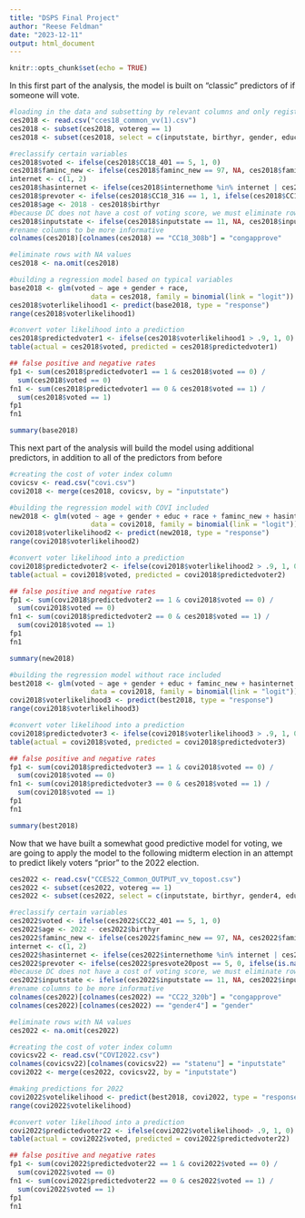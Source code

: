 ```yaml
---
title: "DSPS Final Project"
author: "Reese Feldman"
date: "2023-12-11"
output: html_document
---
```


```r
knitr::opts_chunk$set(echo = TRUE)
```

In this first part of the analysis, the model is built on "classic" predictors of if someone will vote. 

```r
#loading in the data and subsetting by relevant columns and only registered voters
ces2018 <- read.csv("cces18_common_vv(1).csv")
ces2018 <- subset(ces2018, votereg == 1)
ces2018 <- subset(ces2018, select = c(inputstate, birthyr, gender, educ, race, faminc_new, internethome, internetwork, newsint, CC18_308b, CC18_316, CC18_401))
```

```r
#reclassify certain variables
ces2018$voted <- ifelse(ces2018$CC18_401 == 5, 1, 0)
ces2018$faminc_new <- ifelse(ces2018$faminc_new == 97, NA, ces2018$faminc_new)
internet <- c(1, 2)
ces2018$hasinternet <- ifelse(ces2018$internethome %in% internet | ces2018$internetwork %in% internet, 1, 0)
ces2018$prevoter <- ifelse(ces2018$CC18_316 == 1, 1, ifelse(ces2018$CC18_316 == 2, 0, NA))
ces2018$age <- 2018 - ces2018$birthyr
#because DC does not have a cost of voting score, we must eliminate rows where the person is from DC
ces2018$inputstate <- ifelse(ces2018$inputstate == 11, NA, ces2018$inputstate)
#rename columns to be more informative
colnames(ces2018)[colnames(ces2018) == "CC18_308b"] = "congapprove"
```

```r
#eliminate rows with NA values
ces2018 <- na.omit(ces2018)
```

```r
#building a regression model based on typical variables
base2018 <- glm(voted ~ age + gender + race,
                    data = ces2018, family = binomial(link = "logit"))
ces2018$voterlikelihood1 <- predict(base2018, type = "response")
range(ces2018$voterlikelihood1)
```

```r
#convert voter likelihood into a prediction
ces2018$predictedvoter1 <- ifelse(ces2018$voterlikelihood1 > .9, 1, 0)
table(actual = ces2018$voted, predicted = ces2018$predictedvoter1)
```

```r
## false positive and negative rates
fp1 <- sum(ces2018$predictedvoter1 == 1 & ces2018$voted == 0) / 
  sum(ces2018$voted == 0)
fn1 <- sum(ces2018$predictedvoter1 == 0 & ces2018$voted == 1) / 
  sum(ces2018$voted == 1)
fp1
fn1
```

```r
summary(base2018)
```


This next part of the analysis will build the model using additional predictors, in addition to all of the predictors from before

```r
#creating the cost of voter index column
covicsv <- read.csv("covi.csv")
covi2018 <- merge(ces2018, covicsv, by = "inputstate")
```

```r
#building the regression model with COVI included
new2018 <- glm(voted ~ age + gender + educ + race + faminc_new + hasinternet + COVI + prevoter + newsint + congapprove,
                    data = covi2018, family = binomial(link = "logit"))
covi2018$voterlikelihood2 <- predict(new2018, type = "response")
range(covi2018$voterlikelihood2)
```

```r
#convert voter likelihood into a prediction
covi2018$predictedvoter2 <- ifelse(covi2018$voterlikelihood2 > .9, 1, 0)
table(actual = covi2018$voted, predicted = covi2018$predictedvoter2)
```

```r
## false positive and negative rates
fp1 <- sum(covi2018$predictedvoter2 == 1 & covi2018$voted == 0) / 
  sum(covi2018$voted == 0)
fn1 <- sum(covi2018$predictedvoter2 == 0 & ces2018$voted == 1) / 
  sum(covi2018$voted == 1)
fp1
fn1
```
```r
summary(new2018)
```

```r
#building the regression model without race included
best2018 <- glm(voted ~ age + gender + educ + faminc_new + hasinternet + COVI + prevoter + newsint + congapprove,
                    data = covi2018, family = binomial(link = "logit"))
covi2018$voterlikelihood3 <- predict(best2018, type = "response")
range(covi2018$voterlikelihood3)
```

```r
#convert voter likelihood into a prediction
covi2018$predictedvoter3 <- ifelse(covi2018$voterlikelihood3 > .9, 1, 0)
table(actual = covi2018$voted, predicted = covi2018$predictedvoter3)
```

```r
## false positive and negative rates
fp1 <- sum(covi2018$predictedvoter3 == 1 & covi2018$voted == 0) / 
  sum(covi2018$voted == 0)
fn1 <- sum(covi2018$predictedvoter3 == 0 & ces2018$voted == 1) / 
  sum(covi2018$voted == 1)
fp1
fn1
```

```r
summary(best2018)
```


Now that we have built a somewhat good predictive model for voting, we are going to apply the model to the following midterm election in an attempt to predict likely voters "prior" to the 2022 election.

```r
ces2022 <- read.csv("CCES22_Common_OUTPUT_vv_topost.csv")
ces2022 <- subset(ces2022, votereg == 1)
ces2022 <- subset(ces2022, select = c(inputstate, birthyr, gender4, educ, faminc_new, internethome, internetwork, newsint, CC22_320b, presvote20post, CC22_401))
```

```r
#reclassify certain variables
ces2022$voted <- ifelse(ces2022$CC22_401 == 5, 1, 0)
ces2022$age <- 2022 - ces2022$birthyr
ces2022$faminc_new <- ifelse(ces2022$faminc_new == 97, NA, ces2022$faminc_new)
internet <- c(1, 2)
ces2022$hasinternet <- ifelse(ces2022$internethome %in% internet | ces2022$internetwork %in% internet, 1, 0)
ces2022$prevoter <- ifelse(ces2022$presvote20post == 5, 0, ifelse(is.na(ces2022$presvote20post), NA, 1))
#because DC does not have a cost of voting score, we must eliminate rows where the person is from DC
ces2022$inputstate <- ifelse(ces2022$inputstate == 11, NA, ces2022$inputstate)
#rename columns to be more informative
colnames(ces2022)[colnames(ces2022) == "CC22_320b"] = "congapprove"
colnames(ces2022)[colnames(ces2022) == "gender4"] = "gender"
```

```r
#eliminate rows with NA values
ces2022 <- na.omit(ces2022)
```

```r
#creating the cost of voter index column
covicsv22 <- read.csv("COVI2022.csv")
colnames(covicsv22)[colnames(covicsv22) == "statenu"] = "inputstate"
covi2022 <- merge(ces2022, covicsv22, by = "inputstate")
```

```r
#making predictions for 2022
covi2022$votelikelihood <- predict(best2018, covi2022, type = "response")
range(covi2022$votelikelihood)
```

```r
#convert voter likelihood into a prediction
covi2022$predictedvoter22 <- ifelse(covi2022$votelikelihood> .9, 1, 0)
table(actual = covi2022$voted, predicted = covi2022$predictedvoter22)
```

```r
## false positive and negative rates
fp1 <- sum(covi2022$predictedvoter22 == 1 & covi2022$voted == 0) / 
  sum(covi2022$voted == 0)
fn1 <- sum(covi2022$predictedvoter22 == 0 & ces2022$voted == 1) / 
  sum(covi2022$voted == 1)
fp1
fn1
```



